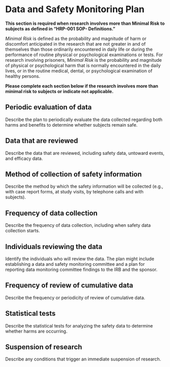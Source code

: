 # Data and Safety Monitoring Plan

::: {.instr_box}

**This section is required when research involves more than Minimal
Risk to subjects as defined in "HRP-001 SOP- Definitions."**

*Minimal Risk* is defined as the probability and magnitude of harm or discomfort anticipated in the research that are not greater in and of themselves than those ordinarily encountered in daily life or during the performance of routine physical or psychological examinations or tests. 
For research involving prisoners, *Minimal Risk* is the probability and magnitude of physical or psychological harm that is normally encountered in the daily lives, or in the routine medical, dental, or psychological examination of healthy persons.

**Please complete each section below if the research involves more
than minimal risk to subjects or indicate not applicable.**

:::

## Periodic evaluation of data

::: {.instr_box}

Describe the plan to periodically evaluate the data collected regarding both harms and benefits to determine whether subjects remain safe.

:::

## Data that are reviewed

::: {.instr_box}

Describe the data that are reviewed, including safety data, untoward events, and efficacy data.

:::

## Method of collection of safety information

::: {.instr_box}

Describe the method by which the safety information will be collected (e.g., with case report forms, at study visits, by telephone calls and with subjects).

:::

## Frequency of data collection

::: {.instr_box}

Describe the frequency of data collection, including when safety data collection starts.

:::

## Individuals reviewing the data

::: {.instr_box}

Identify the individuals who will review the data. The plan might include establishing a data and safety monitoring committee and a plan for reporting data monitoring committee findings to the IRB and the sponsor.

:::

## Frequency of review of cumulative data

::: {.instr_box}

Describe the frequency or periodicity of review of cumulative data.

:::

## Statistical tests

::: {.instr_box}

Describe the statistical tests for analyzing the safety data to determine whether harms are occurring.

:::

## Suspension of research

::: {.instr_box}

Describe any conditions that trigger an immediate suspension of research.

:::